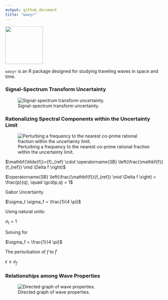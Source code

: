 ```yaml
---
output: github_document
title: "wavyr"
---
```


![](man/figures/wavyr_logo.png){ width=120px align=right }

`wavyr` is an R package designed for studying traveling waves in space and time.

### Signal-Spectrum Transform Uncertainty

![Signal-spectrum transform uncertainty.](man/figures/signals_spectra_schematic.png)

### Rationalizing Spectral Components within the Uncertainty Limit


![Perturbing a frequency to the nearest co-prime rational fraction within the uncertainty limit.](man/figures/rationalize_within_uncertainty.png)

$\mathbf{\tilde{f}}={f}_{ref} \cdot \operatorname{SB} \left(\frac{\mathbf{f}}{f_{ref}} \mid \Delta f \right)$

$\operatorname{SB} \left(\frac{\mathbf{f}}{f_{ref}} \mid \Delta f \right) = \frac{p}{q}, \quad \gcd(p,q) = 1$

Gabor Uncertainty

$\sigma_t \sigma_f = \frac{1}{4 \pi}$

Using natural units:

$\sigma_t = 1$

Solving for 

$\sigma_f = \frac{1}{4 \pi}$

The perturbation of $f$ to $\tilde{f}$

$\epsilon \leq \sigma_f$

### Relationships among Wave Properties

![Directed graph of wave properties.](man/figures/wave_properties_directed_graph.png)

